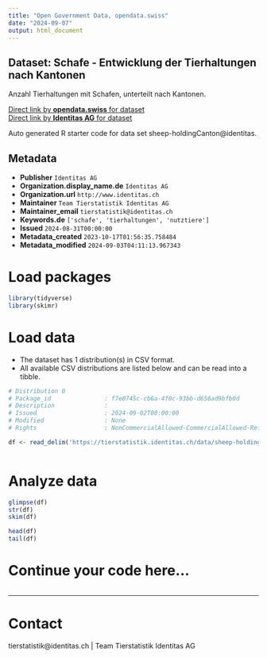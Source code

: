 ```yaml
---
title: "Open Government Data, opendata.swiss"
date: "2024-09-07"
output: html_document
---
```


## Dataset: Schafe - Entwicklung der Tierhaltungen nach Kantonen

Anzahl Tierhaltungen mit Schafen, unterteilt nach Kantonen. 

[Direct link by **opendata.swiss** for dataset](https://opendata.swiss/de/dataset/schafe-entwicklung-der-tierhaltungen-nach-kantonen)<br>
[Direct link by **Identitas AG** for dataset](https://tierstatistik.identitas.ch/)

Auto generated R starter code for data set sheep-holdingCanton@identitas.

## Metadata

- **Publisher** `Identitas AG`
- **Organization.display_name.de** `Identitas AG`
- **Organization.url** `http://www.identitas.ch`
- **Maintainer** `Team Tierstatistik Identitas AG`
- **Maintainer_email** `tierstatistik@identitas.ch`
- **Keywords.de** `['schafe', 'tierhaltungen', 'nutztiere']`
- **Issued** `2024-08-31T00:00:00`
- **Metadata_created** `2023-10-17T01:56:35.758484`
- **Metadata_modified** `2024-09-03T04:11:13.967343`


# Load packages

```r

library(tidyverse)
library(skimr)

```

# Load data

-   The dataset has 1 distribution(s) in CSV format.
-   All available CSV distributions are listed below and can be read into a tibble.

```r

# Distribution 0
# Package_id               : f7e0745c-cb6a-4f0c-93bb-d656ad9bfb0d
# Description              : 
# Issued                   : 2024-09-02T00:00:00
# Modified                 : None
# Rights                   : NonCommercialAllowed-CommercialAllowed-ReferenceRequired

df <- read_delim('https://tierstatistik.identitas.ch/data/sheep-holdingCanton.csv')



```

# Analyze data

```r

glimpse(df)
str(df)
skim(df)

head(df)
tail(df)

```

# Continue your code here...

```r

```

------------------------------------------------------------------------

# Contact

tierstatistik@identitas.ch | Team Tierstatistik Identitas AG
